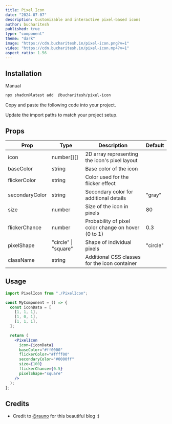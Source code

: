 ```yaml
---
title: Pixel Icon
date: "2024-07-07"
description: Customizable and interactive pixel-based icons
author: bucharitesh
published: true
type: "component"
theme: "dark"
image: "https://cdn.bucharitesh.in/pixel-icon.png?v=1"
video: "https://cdn.bucharitesh.in/pixel-icon.mp4?v=1"
aspect_ratio: 1.56
---
```


<ComponentPreview name="pixel-icon-demo" openInV0Url />

## Installation

<CodeTabs className="gap-0">

<TabsList>
  <TabsTriggerShadcnCLI />
  <TabsTrigger value="manual">Manual</TabsTrigger>
</TabsList>

<TabsContent value="cli" className="[&>figure]:mb-0">

```bash
npx shadcn@latest add  @bucharitesh/pixel-icon
```

</TabsContent>

<TabsContent value="manual">

<Steps>

<Step>Copy and paste the following code into your project.</Step>

<ComponentSource name="pixel-icon" />

<Step>Update the import paths to match your project setup.</Step>

</Steps>

</TabsContent>

</CodeTabs>

## Props

| Prop           | Type                 | Description                                         | Default  |
| -------------- | -------------------- | --------------------------------------------------- | -------- |
| icon           | number[][]           | 2D array representing the icon's pixel layout       |          |
| baseColor      | string               | Base color of the icon                              |          |
| flickerColor   | string               | Color used for the flicker effect                   |          |
| secondaryColor | string               | Secondary color for additional details              | "gray"   |
| size           | number               | Size of the icon in pixels                          | 80       |
| flickerChance  | number               | Probability of pixel color change on hover (0 to 1) | 0.3      |
| pixelShape     | "circle" \| "square" | Shape of individual pixels                          | "circle" |
| className      | string               | Additional CSS classes for the icon container       |          |

## Usage

```jsx
import PixelIcon from "./PixelIcon";

const MyComponent = () => {
  const iconData = [
    [1, 1, 1],
    [1, 0, 1],
    [1, 1, 1],
  ];

  return (
    <PixelIcon
      icon={iconData}
      baseColor="#ff0000"
      flickerColor="#ffff00"
      secondaryColor="#0000ff"
      size={100}
      flickerChance={0.5}
      pixelShape="square"
    />
  );
};
```

## Credits

- Credit to [@rauno](https://rauno.me/craft/vercel#pixelated-iconography) for this beautiful blog :)
